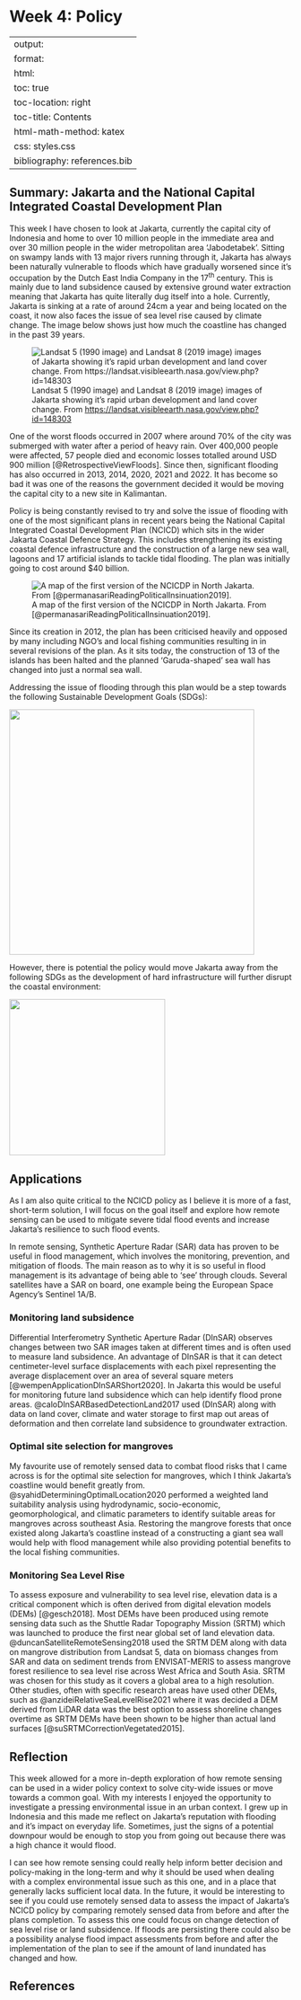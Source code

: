 # Week 4: Policy {.unnumbered}

---
output:
  format:
  html:
toc: true
toc-location: right
toc-title: Contents
html-math-method: katex
css: styles.css
bibliography: references.bib
---

## Summary: Jakarta and the National Capital Integrated Coastal Development Plan

This week I have chosen to look at Jakarta, currently the capital city of Indonesia and home to over 10 million people in the immediate area and over 30 million people in the wider metropolitan area 'Jabodetabek'. Sitting on swampy lands with 13 major rivers running through it, Jakarta has always been naturally vulnerable to floods which have gradually worsened since it's occupation by the Dutch East India Company in the 17^th^ century. This is mainly due to land subsidence caused by extensive ground water extraction meaning that Jakarta has quite literally dug itself into a hole. Currently, Jakarta is sinking at a rate of around 24cm a year and being located on the coast, it now also faces the issue of sea level rise caused by climate change. The image below shows just how much the coastline has changed in the past 39 years.

![Landsat 5 (1990 image) and Landsat 8 (2019 image) images of Jakarta showing it's rapid urban development and land cover change. From <https://landsat.visibleearth.nasa.gov/view.php?id=148303>](jakarta_landcover.png){fig-align="center"}

One of the worst floods occurred in 2007 where around 70% of the city was submerged with water after a period of heavy rain. Over 400,000 people were affected, 57 people died and economic losses totalled around USD 900 million [@RetrospectiveViewFloods]. Since then, significant flooding has also occurred in 2013, 2014, 2020, 2021 and 2022. It has become so bad it was one of the reasons the government decided it would be moving the capital city to a new site in Kalimantan.

Policy is being constantly revised to try and solve the issue of flooding with one of the most significant plans in recent years being the National Capital Integrated Coastal Development Plan (NCICD) which sits in the wider Jakarta Coastal Defence Strategy. This includes strengthening its existing coastal defence infrastructure and the construction of a large new sea wall, lagoons and 17 artificial islands to tackle tidal flooding. The plan was initially going to cost around \$40 billion.

![A map of the first version of the NCICDP in North Jakarta. From [@permanasariReadingPoliticalInsinuation2019].](garuda_island.png){fig-align="center"}

Since its creation in 2012, the plan has been criticised heavily and opposed by many including NGO's and local fishing communities resulting in in several revisions of the plan. As it sits today, the construction of 13 of the islands has been halted and the planned 'Garuda-shaped' sea wall has changed into just a normal sea wall.

Addressing the issue of flooding through this plan would be a step towards the following Sustainable Development Goals (SDGs):

![](Screenshot%202024-02-01%20093141.png){fig-align="center" width="437"}

However, there is potential the policy would move Jakarta away from the following SDGs as the development of hard infrastructure will further disrupt the coastal environment:

![](Screenshot%202024-02-01%20093418.png){fig-align="center" width="278"}

## Applications

As I am also quite critical to the NCICD policy as I believe it is more of a fast, short-term solution, I will focus on the goal itself and explore how remote sensing can be used to mitigate severe tidal flood events and increase Jakarta's resilience to such flood events.

In remote sensing, Synthetic Aperture Radar (SAR) data has proven to be useful in flood management, which involves the monitoring, prevention, and mitigation of floods. The main reason as to why it is so useful in flood management is its advantage of being able to 'see' through clouds. Several satellites have a SAR on board, one example being the European Space Agency's Sentinel 1A/B.

### **Monitoring land subsidence**

Differential Interferometry Synthetic Aperture Radar (DInSAR) observes changes between two SAR images taken at different times and is often used to measure land subsidence. An advantage of DInSAR is that it can detect centimeter-level surface displacements with each pixel representing the average displacement over an area of several square meters [@wempenApplicationDInSARShort2020]. In Jakarta this would be useful for monitoring future land subsidence which can help identify flood prone areas. @caloDInSARBasedDetectionLand2017 used (DInSAR) along with data on land cover, climate and water storage to first map out areas of deformation and then correlate land subsidence to groundwater extraction.

### **Optimal site selection for mangroves**

My favourite use of remotely sensed data to combat flood risks that I came across is for the optimal site selection for mangroves, which I think Jakarta's coastline would benefit greatly from. @syahidDeterminingOptimalLocation2020 performed a weighted land suitability analysis using hydrodynamic, socio-economic, geomorphological, and climatic parameters to identify suitable areas for mangroves across southeast Asia. Restoring the mangrove forests that once existed along Jakarta's coastline instead of a constructing a giant sea wall would help with flood management while also providing potential benefits to the local fishing communities.

### Monitoring Sea Level Rise

To assess exposure and vulnerability to sea level rise, elevation data is a critical component which is often derived from digital elevation models (DEMs) [@gesch2018]. Most DEMs have been produced using remote sensing data such as the Shuttle Radar Topography Mission (SRTM) which was launched to produce the first near global set of land elevation data. @duncanSatelliteRemoteSensing2018 used the SRTM DEM along with data on mangrove distribution from Landsat 5, data on biomass changes from SAR and data on sediment trends from ENVISAT-MERIS to assess mangrove forest resilience to sea level rise across West Africa and South Asia. SRTM was chosen for this study as it covers a global area to a high resolution. Other studies, often with specific research areas have used other DEMs, such as @anzideiRelativeSeaLevelRise2021 where it was decided a DEM derived from LiDAR data was the best option to assess shoreline changes overtime as SRTM DEMs have been shown to be higher than actual land surfaces [@suSRTMCorrectionVegetated2015].

## Reflection

This week allowed for a more in-depth exploration of how remote sensing can be used in a wider policy context to solve city-wide issues or move towards a common goal. With my interests I enjoyed the opportunity to investigate a pressing environmental issue in an urban context. I grew up in Indonesia and this made me reflect on Jakarta's reputation with flooding and it's impact on everyday life. Sometimes, just the signs of a potential downpour would be enough to stop you from going out because there was a high chance it would flood.

I can see how remote sensing could really help inform better decision and policy-making in the long-term and why it should be used when dealing with a complex environmental issue such as this one, and in a place that generally lacks sufficient local data. In the future, it would be interesting to see if you could use remotely sensed data to assess the impact of Jakarta's NCICD policy by comparing remotely sensed data from before and after the plans completion. To assess this one could focus on change detection of sea level rise or land subsidence. If floods are persisting there could also be a possibility analyse flood impact assessments from before and after the implementation of the plan to see if the amount of land inundated has changed and how.

## References
